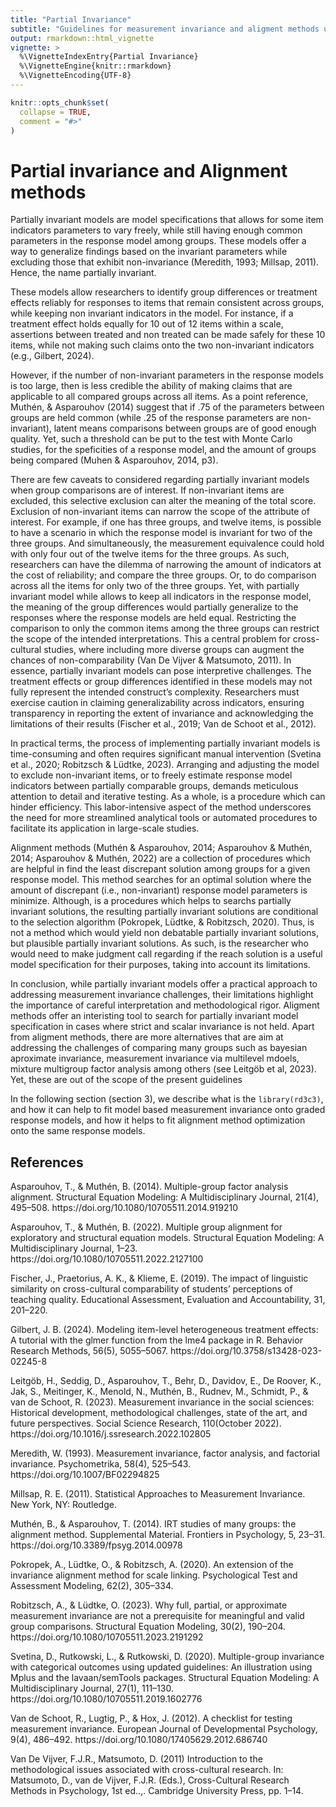 ```yaml
---
title: "Partial Invariance"
subtitle: "Guidelines for measurement invariance and aligment methods using `library(rd3c3)`"
output: rmarkdown::html_vignette
vignette: >
  %\VignetteIndexEntry{Partial Invariance}
  %\VignetteEngine{knitr::rmarkdown}
  %\VignetteEncoding{UTF-8}
---
```


```r
knitr::opts_chunk$set(
  collapse = TRUE,
  comment = "#>"
)
```

# Partial invariance and Alignment methods

Partially invariant models are model specifications that allows for some item indicators parameters to vary freely, while still having enough common parameters in the response model among groups. These models offer a way to generalize findings based on the invariant parameters while excluding those that exhibit non-invariance (Meredith, 1993; Millsap, 2011). Hence, the name partially invariant.

These models allow researchers to identify group differences or treatment effects reliably for responses to items that remain consistent across groups, while keeping non invariant indicators in the model. For instance, if a treatment effect holds equally for 10 out of 12 items within a scale, assertions between treated and non treated can be made safely for these 10 items, while not making such claims onto the two non-invariant indicators (e.g., Gilbert, 2024).

However, if the number of non-invariant parameters in the response models is too large, then is less credible the ability of making claims that are applicable to all compared groups across all items. As a point reference, Muthén, & Asparouhov (2014) suggest that if .75 of the parameters between groups are held common (while .25 of the response parameters are non-invariant), latent means comparisons between groups are of good enough quality. Yet, such a threshold can be put to the test with Monte Carlo studies, for the speficities of a response model, and the amount of groups being compared (Muhen & Asparouhov, 2014, p3).

There are few caveats to considered regarding partially invariant models when group comparisons are of interest. If non-invariant items are excluded, this selective exclusion can alter the meaning of the total score. Exclusion of non-invariant items can narrow the scope of the attribute of interest. For example, if one has three groups, and twelve items, is possible to have a scenario in which the response model is invariant for two of the three groups. And simultaneously, the measurement equivalence could hold with only four out of the twelve items for the three groups. As such, researchers can have the dilemma of narrowing the amount of indicators at the cost of reliability; and compare the three groups. Or, to do comparison across all the items for only two of the three groups. Yet, with partially invariant model while allows to keep all indicators in the response model, the meaning of the group differences would partially generalize to the responses where the response models are held equal. Restricting the comparison to only the common items among the three groups can restrict the scope of the intended interpretations. This a central problem for cross-cultural studies, where including more diverse groups can augment the chances of non-comparability (Van De Vijver & Matsumoto, 2011). In essence, partially invariant models can pose interpretive challenges. The treatment effects or group differences identified in these models may not fully represent the intended construct's complexity. Researchers must exercise caution in claiming generalizability across indicators, ensuring transparency in reporting the extent of invariance and acknowledging the limitations of their results (Fischer et al., 2019; Van de Schoot et al., 2012).

In practical terms, the process of implementing partially invariant models is time-consuming and often requires significant manual intervention (Svetina et al., 2020; Robitzsch & Lüdtke, 2023). Arranging and adjusting the model to exclude non-invariant items, or to freely estimate response model indicators between partially comparable groups, demands meticulous attention to detail and iterative testing. As a whole, is a procedure which can hinder efficiency. This labor-intensive aspect of the method underscores the need for more streamlined analytical tools or automated procedures to facilitate its application in large-scale studies.

Alignment methods (Muthén & Asparouhov, 2014; Asparouhov & Muthén, 2014; Asparouhov & Muthén, 2022) are a collection of procedures which are helpful in find the least discrepant solution among groups for a given response model. This method searches for an optimal solution where the amount of discrepant (i.e., non-invariant) response model parameters is minimize. Although, is a procedures which helps to searchs partially invariant solutions, the resulting partially invariant solutions are conditional to the selection algorithm (Pokropek, Lüdtke, & Robitzsch, 2020). Thus, is not a method which would yield non debatable partially invariant solutions, but plausible partially invariant solutions. As such, is the researcher who would need to make judgment call regarding if the reach solution is a useful model specification for their purposes, taking into account its limitations.

In conclusion, while partially invariant models offer a practical approach to addressing measurement invariance challenges, their limitations highlight the importance of careful interpretation and methodological rigor. Aligment methods offer an interisting tool to search for partially invariant model specification in cases where strict and scalar invariance is not held. Apart from aligment methods, there are more alternatives that are aim at addressing the challenges of comparing many groups such as bayesian aproximate invariance, measurement invariance via multilevel mdoels, mixture multigroup factor analysis among others (see Leitgöb et al, 2023). Yet, these are out of the scope of the present guidelines

In the following section (section 3), we describe what is the `library(rd3c3)`, and how it can help to fit model based measurement invariance onto graded response models, and how it helps to fit alignment method optimization onto the same response models.

## References

Asparouhov, T., & Muthén, B. (2014). Multiple-group factor analysis alignment. Structural Equation Modeling: A Multidisciplinary Journal, 21(4), 495–508. https://doi.org/10.1080/10705511.2014.919210

Asparouhov, T., & Muthén, B. (2022). Multiple group alignment for exploratory and structural equation models. Structural Equation Modeling: A Multidisciplinary Journal, 1–23. https://doi.org/10.1080/10705511.2022.2127100

Fischer, J., Praetorius, A. K., & Klieme, E. (2019). The impact of linguistic similarity on cross-cultural comparability of students’ perceptions of teaching quality. Educational Assessment, Evaluation and Accountability, 31, 201–220.

Gilbert, J. B. (2024). Modeling item-level heterogeneous treatment effects: A tutorial with the glmer function from the lme4 package in R. Behavior Research Methods, 56(5), 5055–5067. https://doi.org/10.3758/s13428-023-02245-8

Leitgöb, H., Seddig, D., Asparouhov, T., Behr, D., Davidov, E., De Roover, K., Jak, S., Meitinger, K., Menold, N., Muthén, B., Rudnev, M., Schmidt, P., & van de Schoot, R. (2023). Measurement invariance in the social sciences: Historical development, methodological challenges, state of the art, and future perspectives. Social Science Research, 110(October 2022). https://doi.org/10.1016/j.ssresearch.2022.102805

Meredith, W. (1993). Measurement invariance, factor analysis, and factorial invariance. Psychometrika, 58(4), 525–543. https://doi.org/10.1007/BF02294825

Millsap, R. E. (2011). Statistical Approaches to Measurement Invariance. New York, NY: Routledge.

Muthén, B., & Asparouhov, T. (2014). IRT studies of many groups: the alignment method. Supplemental Material. Frontiers in Psychology, 5, 23–31. https://doi.org/10.3389/fpsyg.2014.00978

Pokropek, A., Lüdtke, O., & Robitzsch, A. (2020). An extension of the invariance alignment method for scale linking. Psychological Test and Assessment Modeling, 62(2), 305–334.

Robitzsch, A., & Lüdtke, O. (2023). Why full, partial, or approximate measurement invariance are not a prerequisite for meaningful and valid group comparisons. Structural Equation Modeling, 30(2), 190–204. https://doi.org/10.1080/10705511.2023.2191292

Svetina, D., Rutkowski, L., & Rutkowski, D. (2020). Multiple-group invariance with categorical outcomes using updated guidelines: An illustration using Mplus and the lavaan/semTools packages. Structural Equation Modeling: A Multidisciplinary Journal, 27(1), 111–130. https://doi.org/10.1080/10705511.2019.1602776

Van de Schoot, R., Lugtig, P., & Hox, J. (2012). A checklist for testing measurement invariance. European Journal of Developmental Psychology, 9(4), 486–492. https://doi.org/10.1080/17405629.2012.686740 

Van De Vijver, F.J.R., Matsumoto, D. (2011) Introduction to the methodological issues associated with cross-cultural research. In: Matsumoto, D., van de Vijver, F.J.R. (Eds.), Cross-Cultural Research Methods in Psychology, 1st ed..,. Cambridge University Press, pp. 1–14.


